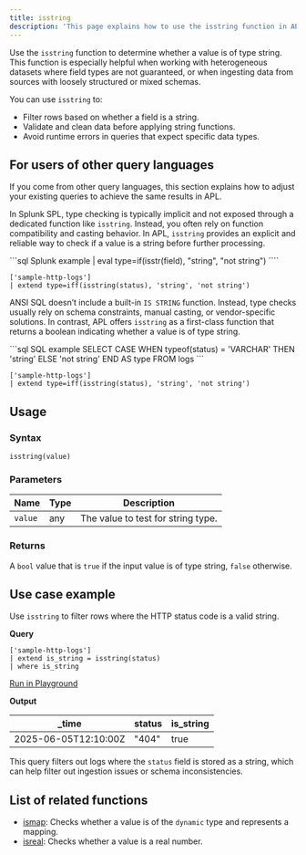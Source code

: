 ```yaml
---
title: isstring
description: 'This page explains how to use the isstring function in APL.'
---
```


Use the `isstring` function to determine whether a value is of type string. This function is especially helpful when working with heterogeneous datasets where field types are not guaranteed, or when ingesting data from sources with loosely structured or mixed schemas.

You can use `isstring` to:
- Filter rows based on whether a field is a string.
- Validate and clean data before applying string functions.
- Avoid runtime errors in queries that expect specific data types.

## For users of other query languages

If you come from other query languages, this section explains how to adjust your existing queries to achieve the same results in APL.

<AccordionGroup>
<Accordion title="Splunk SPL users">

In Splunk SPL, type checking is typically implicit and not exposed through a dedicated function like `isstring`. Instead, you often rely on function compatibility and casting behavior. In APL, `isstring` provides an explicit and reliable way to check if a value is a string before further processing.

<CodeGroup>
```sql Splunk example
| eval type=if(isstr(field), "string", "not string")
````

```kusto APL equivalent
['sample-http-logs']
| extend type=iff(isstring(status), 'string', 'not string')
```

</CodeGroup>

</Accordion>
<Accordion title="ANSI SQL users">

ANSI SQL doesn’t include a built-in `IS STRING` function. Instead, type checks usually rely on schema constraints, manual casting, or vendor-specific solutions. In contrast, APL offers `isstring` as a first-class function that returns a boolean indicating whether a value is of type string.

<CodeGroup>
```sql SQL example
SELECT
  CASE
    WHEN typeof(status) = 'VARCHAR' THEN 'string'
    ELSE 'not string'
  END AS type
FROM logs
```

```kusto APL equivalent
['sample-http-logs']
| extend type=iff(isstring(status), 'string', 'not string')
```

</CodeGroup>

</Accordion>
</AccordionGroup>

## Usage

### Syntax

```kusto
isstring(value)
```

### Parameters

| Name    | Type | Description                        |
| ------- | ---- | ---------------------------------- |
| `value` | any  | The value to test for string type. |

### Returns

A `bool` value that is `true` if the input value is of type string, `false` otherwise.

## Use case example

Use `isstring` to filter rows where the HTTP status code is a valid string.

**Query**

```kusto
['sample-http-logs']
| extend is_string = isstring(status)
| where is_string
```

[Run in Playground](https://play.axiom.co/axiom-play-qf1k/query?initForm=%7B%22apl%22%3A%22%5B'sample-http-logs'%5D%20%7C%20extend%20is_string%20%3D%20isstring(status)%20%7C%20where%20is_string%22%7D)

**Output**

| _time               | status | is_string |
| -------------------- | ------ | --- |
| 2025-06-05T12:10:00Z | "404"    | true |

This query filters out logs where the `status` field is stored as a string, which can help filter out ingestion issues or schema inconsistencies.

## List of related functions

- [ismap](/apl/scalar-functions/type-functions/ismap): Checks whether a value is of the `dynamic` type and represents a mapping.
- [isreal](/apl/scalar-functions/type-functions/isreal): Checks whether a value is a real number.
